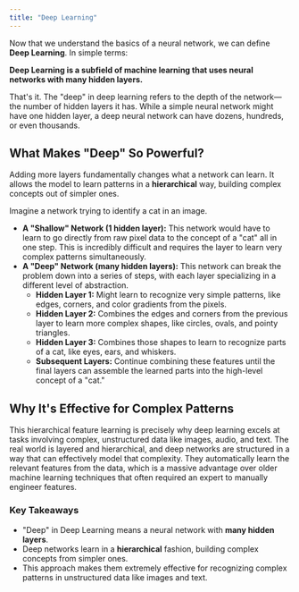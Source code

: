 ```yaml
---
title: "Deep Learning"
---
```


Now that we understand the basics of a neural network, we can define **Deep Learning**. In simple terms:

**Deep Learning is a subfield of machine learning that uses neural networks with many hidden layers.**

That's it. The "deep" in deep learning refers to the depth of the network—the number of hidden layers it has. While a simple neural network might have one hidden layer, a deep neural network can have dozens, hundreds, or even thousands.

## What Makes "Deep" So Powerful?

Adding more layers fundamentally changes what a network can learn. It allows the model to learn patterns in a **hierarchical** way, building complex concepts out of simpler ones.

Imagine a network trying to identify a cat in an image.

- **A "Shallow" Network (1 hidden layer):** This network would have to learn to go directly from raw pixel data to the concept of a "cat" all in one step. This is incredibly difficult and requires the layer to learn very complex patterns simultaneously.
- **A "Deep" Network (many hidden layers):** This network can break the problem down into a series of steps, with each layer specializing in a different level of abstraction.
  - **Hidden Layer 1:** Might learn to recognize very simple patterns, like edges, corners, and color gradients from the pixels.
  - **Hidden Layer 2:** Combines the edges and corners from the previous layer to learn more complex shapes, like circles, ovals, and pointy triangles.
  - **Hidden Layer 3:** Combines those shapes to learn to recognize parts of a cat, like eyes, ears, and whiskers.
  - **Subsequent Layers:** Continue combining these features until the final layers can assemble the learned parts into the high-level concept of a "cat."

## Why It's Effective for Complex Patterns

This hierarchical feature learning is precisely why deep learning excels at tasks involving complex, unstructured data like images, audio, and text. The real world is layered and hierarchical, and deep networks are structured in a way that can effectively model that complexity. They automatically learn the relevant features from the data, which is a massive advantage over older machine learning techniques that often required an expert to manually engineer features.

### Key Takeaways

- "Deep" in Deep Learning means a neural network with **many hidden layers**.
- Deep networks learn in a **hierarchical** fashion, building complex concepts from simpler ones.
- This approach makes them extremely effective for recognizing complex patterns in unstructured data like images and text.